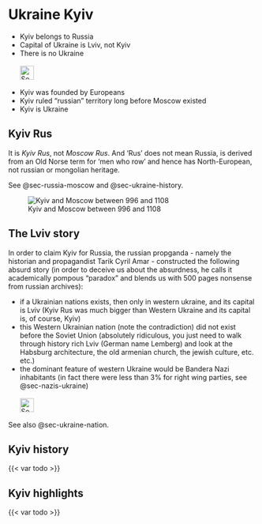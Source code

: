 # Ukraine Kyiv {#sec-ukraine-kyiv}

::: {.callout-caution title="Myth"}
- Kyiv belongs to Russia
- Capital of Ukraine is Lviv, not Kyiv
- There is no Ukraine
[<br></br>![Search for topic in EUvsDisinfo](../all_common_img/EUvsDisinfo_400x240.jpg){height=2em}](https://euvsdisinfo.eu/disinformation-cases/?text=(kyiv%7Ckiev)%20history&sort=relevance)
:::

::: {.callout-tip title="Truth"}
- Kyiv was founded by Europeans
- Kyiv ruled "russian" territory long before Moscow existed
- Kyiv is Ukraine
:::


## Kyiv Rus

It is *Kyiv Rus*, not *Moscow Rus*. And 'Rus' does not mean Russia, is derived from an Old Norse term for 'men who row' and hence has North-European, not russian or mongolian heritage. 

See @sec-russia-moscow and @sec-ukraine-history.

![Kyiv and Moscow between 996 and 1108](KyivMoscow.jpeg)



## The Lviv story

In order to claim Kyiv for Russia, the russian propganda - namely the historian and propagandist Tarik Cyril Amar - constructed the following absurd story (in order to deceive us about the absurdness, he calls it academically pompous "paradox" and blends us with 500 pages nonsense from russian archives):

::: {.callout-caution title="Propaganda (debunked)"}
- if a Ukrainian nations exists, then only in western ukraine, and its capital is Lviv (Kyiv Rus was much bigger than Western Ukraine and its capital is, of course, Kyiv)
- this Western Ukrainian nation (note the contradiction) did not exist before the Soviet Union (absolutely ridiculous, you just need to walk through history rich Lviv (German name Lemberg) and look at the Habsburg architecture, the old armenian church, the jewish culture, etc. etc.)
- the dominant feature of western Ukraine would be Bandera Nazi inhabitants (in fact there were less than 3% for right wing parties, see @sec-nazis-ukraine)
[<br></br>![Search for topic in EUvsDisinfo](../all_common_img/EUvsDisinfo_400x240.jpg){height=2em}](https://euvsdisinfo.eu/disinformation-cases/?text=(kyiv%7Ckiev)%20history&sort=relevance)
:::

See also @sec-ukraine-nation.


## Kyiv history

{{< var todo >}}


## Kyiv highlights

{{< var todo >}}



[^ukraine-history-1]:  Sven Jaros (1. Juni 2022) Russlands Krieg gegen die Ukraine. Ostblog Spezial. [https://ukraine2022.ios-regensburg.de/metageschichten01/](https://ukraine2022.ios-regensburg.de/metageschichten01/)

[^ukraine-history-2]: Martina Winkler (26. Februar 2022) Vom Nutzen und Nachteil der Geschichte im Krieg … [https://zeitgeschichte-online.de/kommentar/vom-nutzen-und-nachteil-der-geschichte-im-krieg](https://zeitgeschichte-online.de/kommentar/vom-nutzen-und-nachteil-der-geschichte-im-krieg) 
